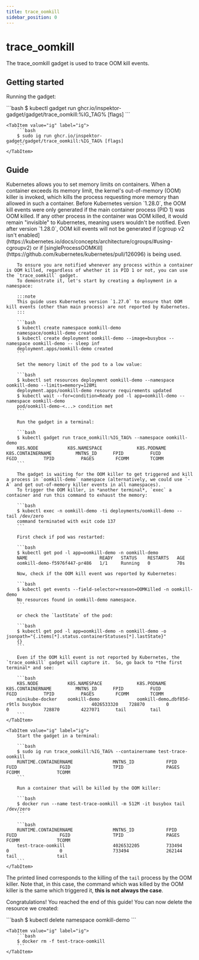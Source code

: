 ```yaml
---
title: trace_oomkill
sidebar_position: 0
---
```



# trace_oomkill

The trace_oomkill gadget is used to trace OOM kill events.

## Getting started

Running the gadget:

<Tabs groupId="env">
    <TabItem value="kubectl-gadget" label="kubectl gadget">
        ```bash
        $ kubectl gadget run ghcr.io/inspektor-gadget/gadget/trace_oomkill:%IG_TAG% [flags]
        ```
    </TabItem>

    <TabItem value="ig" label="ig">
        ```bash
        $ sudo ig run ghcr.io/inspektor-gadget/gadget/trace_oomkill:%IG_TAG% [flags]
        ```
    </TabItem>
</Tabs>

## Guide

<Tabs groupId="env">
    <TabItem value="kubectl-gadget" label="kubectl gadget">
        Kubernetes allows you to set memory limits on containers. When a container exceeds its memory limit, the kernel's out-of-memory (OOM) killer is invoked, which kills the process requesting more memory than allowed in such a container.
        Before Kubernetes version `1.28.0`, the OOM kill events were only generated if the main container process (PID 1) was OOM killed. If any other process in the container was OOM killed, it would remain "invisible" to Kubernetes, meaning users wouldn't be notified.
        Even after version `1.28.0`, OOM kill events will not be generated if [cgroup v2 isn't enabled](https://kubernetes.io/docs/concepts/architecture/cgroups/#using-cgroupv2) or if [singleProcessOOMKill](https://github.com/kubernetes/kubernetes/pull/126096) is being used.

        To ensure you are notified whenever any process within a container is OOM killed, regardless of whether it is PID 1 or not, you can use the `trace_oomkill` gadget.
        To demonstrate it, let's start by creating a deployment in a namespace:

        :::note
        This guide uses Kubernetes version `1.27.0` to ensure that OOM kill events (other than main process) are not reported by Kubernetes.
        :::

        ```bash
        $ kubectl create namespace oomkill-demo
        namespace/oomkill-demo created
        $ kubectl create deployment oomkill-demo --image=busybox --namespace oomkill-demo -- sleep inf
        deployment.apps/oomkill-demo created
        ```

        Set the memory limit of the pod to a low value:

        ```bash
        $ kubectl set resources deployment oomkill-demo --namespace oomkill-demo --limits=memory=128Mi
        deployment.apps/oomkill-demo resource requirements updated
        $ kubectl wait --for=condition=Ready pod -l app=oomkill-demo --namespace oomkill-demo
        pod/oomkill-demo-<...> condition met
        ```

        Run the gadget in a terminal:

        ```bash
        $ kubectl gadget run trace_oomkill:%IG_TAG% --namespace oomkill-demo
        K8S.NODE           K8S.NAMESPACE             K8S.PODNAME               K8S.CONTAINERNAME         MNTNS_ID      FPID          FUID          FGID          TPID          PAGES        FCOMM        TCOMM
        ```

        The gadget is waiting for the OOM killer to get triggered and kill a process in `oomkill-demo` namespace (alternatively, we could use `-A` and get out-of-memory killer events in all namespaces).
        To trigger the OOM killer, in *another terminal*, `exec` a container and run this command to exhaust the memory:

        ```bash
        $ kubectl exec -n oomkill-demo -ti deployments/oomkill-demo -- tail /dev/zero
        command terminated with exit code 137
        ```

        First check if pod was restarted:

        ```bash
        $ kubectl get pod -l app=oomkill-demo -n oomkill-demo
        NAME                           READY   STATUS    RESTARTS   AGE
        oomkill-demo-f5976f447-pr486   1/1     Running   0          70s

        Now, check if the OOM kill event was reported by Kubernetes:

        ```bash
        $ kubectl get events --field-selector=reason=OOMKilled -n oomkill-demo
        No resources found in oomkill-demo namespace.
        ```

        or check the `lastState` of the pod:

        ```bash
        $ kubectl get pod -l app=oomkill-demo -n oomkill-demo -o jsonpath="{.items[*].status.containerStatuses[*].lastState}"
        {}
        ```

        Even if the OOM kill event is not reported by Kubernetes, the `trace_oomkill` gadget will capture it.  So, go back to *the first terminal* and see:

        ```bash
        K8S.NODE           K8S.NAMESPACE             K8S.PODNAME               K8S.CONTAINERNAME         MNTNS_ID      FPID          FUID          FGID          TPID          PAGES        FCOMM        TCOMM
        minikube-docker    oomkill-demo              oomkill-demo…dbf85d-r9tls busybox                   4026533320    728870        0             0             728870        4227071      tail         tail
        ```
    </TabItem>

    <TabItem value="ig" label="ig">
        Start the gadget in a terminal:

        ```bash
        $ sudo ig run trace_oomkill:%IG_TAG% --containername test-trace-oomkill
        RUNTIME.CONTAINERNAME               MNTNS_ID            FPID                FUID                FGID                TPID                PAGES              FCOMM              TCOMM
        ```

        Run a container that will be killed by the OOM killer:

        ```bash
        $ docker run --name test-trace-oomkill -m 512M -it busybox tail /dev/zero
        ```

        ```bash
        RUNTIME.CONTAINERNAME               MNTNS_ID            FPID                FUID                FGID                TPID                PAGES              FCOMM              TCOMM
        test-trace-oomkill                  4026532205          733494              0                   0                   733494              262144             tail               tail
        ```
    </TabItem>
</Tabs>

The printed lined corresponds to the killing of the `tail` process by the OOM killer.
Note that, in this case, the command which was killed by the OOM killer is the same which triggered it, **this is not always the case**.

Congratulations! You reached the end of this guide!
You can now delete the resource we created:

<Tabs groupId="env">
    <TabItem value="kubectl-gadget" label="kubectl gadget">
        ```bash
        $ kubectl delete namespace oomkill-demo
        ```
    </TabItem>

    <TabItem value="ig" label="ig">
        ```bash
        $ docker rm -f test-trace-oomkill
        ```
    </TabItem>
</Tabs>

